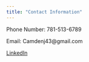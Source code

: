 ```yaml
---
title: "Contact Information"
---
```


Phone Number: 781-513-6789

Email: Camdenj43@gmail.com

[LinkedIn](https://www.linkedin.com/in/camden-heafitz-398b67277/)